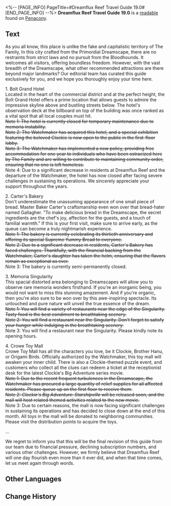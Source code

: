 <%-- [PAGE_INFO]
PageTitle=#Dreamflux Reef Travel Guide 19.0#
[END_PAGE_INFO] --%>
{{Readable Infobox
|id           = 348
|partIds      = 190627
|title        = 
|image        = Item Penacony Readable 1.png
|world        = Penacony
|parts        = 1
|author       = <!--to be added-->
|description  = A travel guide that has been revised many times to ensure the most comfortable amusement experience for every visitor to Dreamflux Reef.
|part1        = Dreamflux Reef Travel Guide 19.0
|source1      = {{cx|Source missing}}
|characters   = 
|factions     = 
}}
'''Dreamflux Reef Travel Guide 19.0''' is a [[readable]] found on [[Penacony]].
<!--
==Location==
{{Map Embed|<map name>|<marker id>}}
-->
==Text==
As you all know, this place is unlike the fake and capitalistic territory of The Family, In this city crafted from the Primordial Dreamscape, there are no restraints from strict laws and no pursuit from the Bloodhounds. It welcomes all visitors, offering boundless freedom. However, with the vast breadth of the Dreamscape, what other recommended attractions are there beyond major landmarks? Our editorial team has curated this guide exclusively for you, and we hope you thoroughly enjoy your time here.

1. Bolt Grand Hotel<br />Located in the heart of the commercial district and at the perfect height, the Bolt Grand Hotel offers a prime location that allows guests to admire the impressive skyline above and bustling streets below. The hotel's observation deck at the billboard on top of the building was once ranked as a vital spot that all local couples must hit.<br /><s>Note 1: The hotel is currently closed for temporary maintenance due to memoria instability.</s><br /><s>Note 2: The Watchmaker has acquired this hotel, and a special exhibition featuring the beloved Clockie is now open to the public in the first-floor lobby.</s><br /><s>Note 3: The Watchmaker has implemented a new policy, providing free accommodation for one year to individuals who have been ostracized here by The Family and are willing to contribute to maintaining community order, ensuring that no one is left homeless.</s><br />Note 4: Due to a significant decrease in residents at Dreamflux Reef and the departure of the Watchmaker, the hotel has now closed after facing severe challenges in sustaining its operations. We sincerely appreciate your support throughout the years.

2. Carter's Bakery<br />Don't underestimate the unassuming appearance of one small piece of bread. Master Baker Carter's craftsmanship even won over that bread-hater named Gallagher. "To make delicious bread in the Dreamscape, the secret ingredients are the chef's joy, affection for the guests, and a touch of familial warmth." If this is your first visit, make sure to arrive early, as the queue can become a truly nightmarish experience.<br /><s>Note 1: The bakery is currently celebrating its thirtieth anniversary and offering its special Supreme Yummy Bread to everyone.</s><br /><s>Note 2: Due to a significant decrease in residents, Carter's Bakery has faced challenges. Thankfully, with the financial backing from the Watchmaker, Carter's daughter has taken the helm, ensuring that the flavors remain as exceptional as ever.</s><br />Note 3: The bakery is currently semi-permanently closed.

3. Memoria Singularity<br />This spacial distorted area belonging to Dreamscapes will allow you to observe rare memoria wonders firsthand. If you're an inorganic being, you would not want to miss this stunning amazement. And if you're organic, then you're also sure to be won over by this awe-inspiring spectacle. Its untouched and pure nature will unveil the true essence of the dream.<br /><s>Note 1: You will find a variety of restaurants near the edge of the Singularity. Tasty food is the best condiment to breathtaking scenery.</s><br /><s>Note 2: You will find a restaurant near the Singularity. Don't forget to satisfy your hunger while indulging in the breathtaking scenery.</s><br />Note 3: You will find a restaurant near the Singularity. Please kindly note its opening hours.

4. Crowe Toy Mall<br />Crowe Toy Mall has all the characters you love, be it Clockie, Brother Hanu, or Origami Birds. Officially authorized by the Watchmaker, this toy mall will awaken your inner child. There is also a Clockie-themed puzzle event, and customers who collect all the clues can redeem a ticket at the receptionist desk for the latest Clockie's Big Adventure series movie.<br /><s>Note 1: Due to the recent frequent turbulences in the Dreamscape, the Watchmaker has procured a large quantity of relief supplies for all affected residents. Please queue up on the first floor to receive them.</s><br /><s>Note 2: ''Clockie's Big Adventure: Starshipville'' will be released soon, and the mall will host related themed activities related to the new movie.</s><br />Note 3: Due to certain reasons, the mall is now facing significant challenges in sustaining its operations and has decided to close down at the end of this month. All toys in the mall will be donated to neighboring communities. Please visit the distribution points to acquire the toys.

...

We regret to inform you that this will be the final revision of this guide from our team due to financial pressure, declining subscription numbers, and various other challenges. However, we firmly believe that Dreamflux Reef will one day flourish even more than it ever did, and when that time comes, let us meet again through words.

<!--
==Trivia==
* 
-->
==Other Languages==
{{Other Languages
|en   = Dreamflux Reef Travel Guide 19.0
|zhs  = 流梦礁旅行指南19.0
|zht  = 流夢礁旅行指南19.0
|ja   = ドリームリーフ旅行ガイド19.0
|ko   = 꿈이 흐르는 암초 여행 가이드 19.0
|es   = Guía de viaje del Arrecife Flujosueño 19.0
|fr   = Guide de voyage du Bastion flonirique 19.0
|ru   = Путеводитель по Рифу потока сновидений 19.0
|th   = คู่มือการเดินทางในแนวฝันร่วงโรย 19.0
|vi   = Hướng Dẫn Du Lịch Rạn Đá Ngầm Lưu Mộng 19.0
|de   = Reiseführer für Traumfluss-Riff 19.0
|id   = Panduan Jalan-Jalan di Dreamflux Reef 19.0
|pt   = Guia de Viagem do Recife do Fluxonírico 19.0
}}

==Change History==
{{Change History|2.2}}